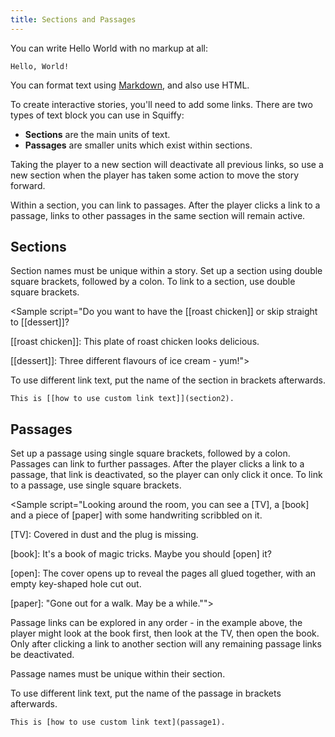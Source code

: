 ```yaml
---
title: Sections and Passages
---
```



You can write Hello World with no markup at all:

```
Hello, World!
```
    
You can format text using [Markdown](http://daringfireball.net/projects/markdown/syntax), and also use HTML.

To create interactive stories, you'll need to add some links. There are two types of text block you can use in Squiffy:

- **Sections** are the main units of text.
- **Passages** are smaller units which exist within sections.

Taking the player to a new section will deactivate all previous links, so use a new section when the player has taken some action to move the story forward.

Within a section, you can link to passages. After the player clicks a link to a passage, links to other passages in the same section will remain active.

Sections
--------

Section names must be unique within a story. Set up a section using double square brackets, followed by a colon. To link to a section, use double square brackets.

<Sample script="Do you want to have the [[roast chicken]] or skip straight to [[dessert]]?
    
[[roast chicken]]:
This plate of roast chicken looks delicious.

[[dessert]]:
Three different flavours of ice cream - yum!"></Sample>

To use different link text, put the name of the section in brackets afterwards.

```
This is [[how to use custom link text]](section2).
```

Passages
--------

Set up a passage using single square brackets, followed by a colon. Passages can link to further passages. After the player clicks a link to a passage, that link is deactivated, so the player can only click it once. To link to a passage, use single square brackets.

<Sample script="Looking around the room, you can see a [TV], a [book] and a piece of [paper] with some handwriting scribbled on it.

[TV]:
Covered in dust and the plug is missing.

[book]:
It's a book of magic tricks. Maybe you should [open] it?

[open]:
The cover opens up to reveal the pages all glued together, with an empty key-shaped hole cut out.

[paper]:
&quot;Gone out for a walk. May be a while.&quot;"></Sample>

Passage links can be explored in any order - in the example above, the player might look at the book first, then look at the TV, then open the book. Only after clicking a link to another section will any remaining passage links be deactivated.

Passage names must be unique within their section.

To use different link text, put the name of the passage in brackets afterwards.

```
This is [how to use custom link text](passage1).
```